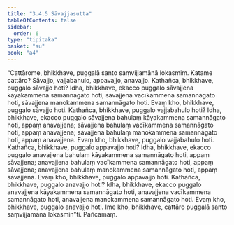 ```yaml
---
title: "3.4.5 Sāvajjasutta"
tableOfContents: false
sidebar:
  order: 6
type: "tipitaka"
basket: "su"
book: "a4"
---
```



<DynamicBreadcrumb />

<Division number="135" book="a4">

<Paragraph number="850" book="a4">
“Cattārome, bhikkhave, puggalā santo saṃvijjamānā lokasmiṃ. Katame cattāro? Sāvajjo, vajjabahulo, appavajjo, anavajjo.
</Paragraph>

<Paragraph number="851" book="a4">
Kathañca, bhikkhave, puggalo sāvajjo hoti? Idha, bhikkhave, ekacco puggalo sāvajjena kāyakammena samannāgato hoti, sāvajjena vacīkammena samannāgato hoti, sāvajjena manokammena samannāgato hoti. Evaṃ kho, bhikkhave, puggalo sāvajjo hoti.
</Paragraph>

<Paragraph number="852" book="a4">
Kathañca, bhikkhave, puggalo vajjabahulo hoti? Idha, bhikkhave, ekacco puggalo sāvajjena bahulaṃ kāyakammena samannāgato hoti, appaṃ anavajjena; sāvajjena bahulaṃ vacīkammena samannāgato hoti, appaṃ anavajjena; sāvajjena bahulaṃ manokammena samannāgato hoti, appaṃ anavajjena. Evaṃ kho, bhikkhave, puggalo vajjabahulo hoti.
</Paragraph>

<Paragraph number="853" book="a4">
Kathañca, bhikkhave, puggalo appavajjo hoti? Idha, bhikkhave, ekacco puggalo anavajjena bahulaṃ kāyakammena samannāgato hoti, appaṃ sāvajjena; anavajjena bahulaṃ vacīkammena samannāgato hoti, appaṃ sāvajjena; anavajjena bahulaṃ manokammena samannāgato hoti, appaṃ sāvajjena. Evaṃ kho, bhikkhave, puggalo appavajjo hoti.
</Paragraph>

<Paragraph number="854" book="a4">
Kathañca, bhikkhave, puggalo anavajjo hoti? Idha, bhikkhave, ekacco puggalo anavajjena kāyakammena samannāgato hoti, anavajjena vacīkammena samannāgato hoti, anavajjena manokammena samannāgato hoti. Evaṃ kho, bhikkhave, puggalo anavajjo hoti. Ime kho, bhikkhave, cattāro puggalā santo saṃvijjamānā lokasmin”ti.

</Paragraph>
</Division>

<Paragraph number="855" type="center" book="a4">
Pañcamaṃ.
</Paragraph>